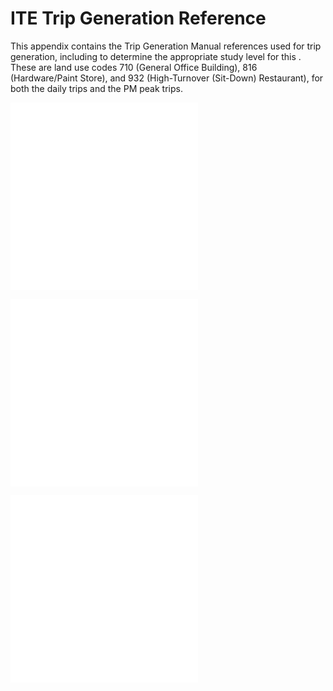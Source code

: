# ITE Trip Generation Reference {#sec-apdx-tripgen}

This appendix contains the \acr{ITE} Trip Generation Manual references used for trip generation, including to determine the appropriate study level for this \acr{TIA}. These are land use codes 710 (General Office Building), 816 (Hardware/Paint Store), and 932 (High-Turnover (Sit-Down) Restaurant), for both the daily trips and the PM peak trips.

![](../../images/tripgen/710_pm.pdf)
![](../../images/tripgen/710_wkday.pdf)

![](../../images/tripgen/816_pm.pdf)
![](../../images/tripgen/816_wkday.pdf)

![](../../images/tripgen/932_pm.pdf)
![](../../images/tripgen/932_wkday.pdf)
